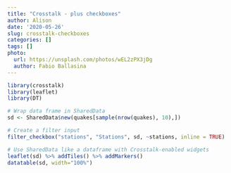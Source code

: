 ```yaml
---
title: "Crosstalk - plus checkboxes"
author: Alison
date: '2020-05-26'
slug: crosstalk-checkboxes
categories: []
tags: []
photo:
  url: https://unsplash.com/photos/wEL2zPX3jDg
  author: Fabio Ballasina
---
```



```r
library(crosstalk)
library(leaflet)
library(DT)

# Wrap data frame in SharedData
sd <- SharedData$new(quakes[sample(nrow(quakes), 10),])
```



```r
# Create a filter input
filter_checkbox("stations", "Stations", sd, ~stations, inline = TRUE)

# Use SharedData like a dataframe with Crosstalk-enabled widgets
leaflet(sd) %>% addTiles() %>% addMarkers()
datatable(sd, width="100%")
```

```r

```

